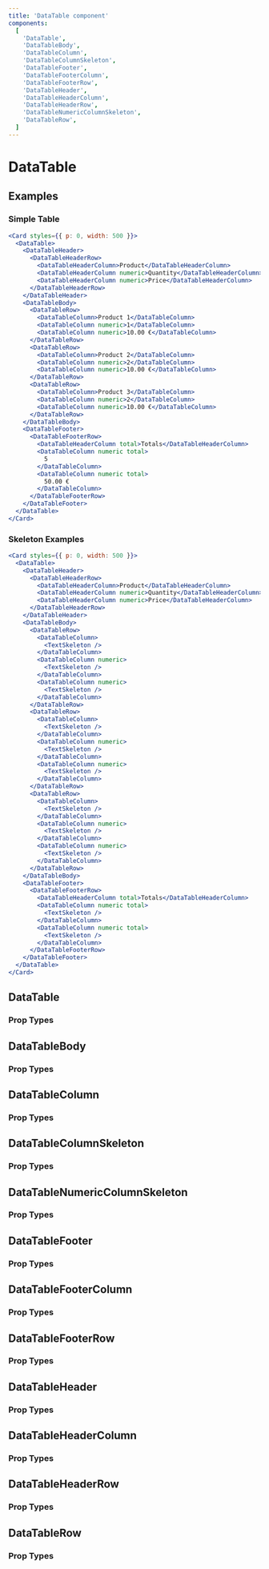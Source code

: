 ```yaml
---
title: 'DataTable component'
components:
  [
    'DataTable',
    'DataTableBody',
    'DataTableColumn',
    'DataTableColumnSkeleton',
    'DataTableFooter',
    'DataTableFooterColumn',
    'DataTableFooterRow',
    'DataTableHeader',
    'DataTableHeaderColumn',
    'DataTableHeaderRow',
    'DataTableNumericColumnSkeleton',
    'DataTableRow',
  ]
---
```


# DataTable

## Examples

### Simple Table

```jsx live=true
<Card styles={{ p: 0, width: 500 }}>
  <DataTable>
    <DataTableHeader>
      <DataTableHeaderRow>
        <DataTableHeaderColumn>Product</DataTableHeaderColumn>
        <DataTableHeaderColumn numeric>Quantity</DataTableHeaderColumn>
        <DataTableHeaderColumn numeric>Price</DataTableHeaderColumn>
      </DataTableHeaderRow>
    </DataTableHeader>
    <DataTableBody>
      <DataTableRow>
        <DataTableColumn>Product 1</DataTableColumn>
        <DataTableColumn numeric>1</DataTableColumn>
        <DataTableColumn numeric>10.00 €</DataTableColumn>
      </DataTableRow>
      <DataTableRow>
        <DataTableColumn>Product 2</DataTableColumn>
        <DataTableColumn numeric>2</DataTableColumn>
        <DataTableColumn numeric>10.00 €</DataTableColumn>
      </DataTableRow>
      <DataTableRow>
        <DataTableColumn>Product 3</DataTableColumn>
        <DataTableColumn numeric>2</DataTableColumn>
        <DataTableColumn numeric>10.00 €</DataTableColumn>
      </DataTableRow>
    </DataTableBody>
    <DataTableFooter>
      <DataTableFooterRow>
        <DataTableHeaderColumn total>Totals</DataTableHeaderColumn>
        <DataTableColumn numeric total>
          5
        </DataTableColumn>
        <DataTableColumn numeric total>
          50.00 €
        </DataTableColumn>
      </DataTableFooterRow>
    </DataTableFooter>
  </DataTable>
</Card>
```

### Skeleton Examples

```jsx live=true
<Card styles={{ p: 0, width: 500 }}>
  <DataTable>
    <DataTableHeader>
      <DataTableHeaderRow>
        <DataTableHeaderColumn>Product</DataTableHeaderColumn>
        <DataTableHeaderColumn numeric>Quantity</DataTableHeaderColumn>
        <DataTableHeaderColumn numeric>Price</DataTableHeaderColumn>
      </DataTableHeaderRow>
    </DataTableHeader>
    <DataTableBody>
      <DataTableRow>
        <DataTableColumn>
          <TextSkeleton />
        </DataTableColumn>
        <DataTableColumn numeric>
          <TextSkeleton />
        </DataTableColumn>
        <DataTableColumn numeric>
          <TextSkeleton />
        </DataTableColumn>
      </DataTableRow>
      <DataTableRow>
        <DataTableColumn>
          <TextSkeleton />
        </DataTableColumn>
        <DataTableColumn numeric>
          <TextSkeleton />
        </DataTableColumn>
        <DataTableColumn numeric>
          <TextSkeleton />
        </DataTableColumn>
      </DataTableRow>
      <DataTableRow>
        <DataTableColumn>
          <TextSkeleton />
        </DataTableColumn>
        <DataTableColumn numeric>
          <TextSkeleton />
        </DataTableColumn>
        <DataTableColumn numeric>
          <TextSkeleton />
        </DataTableColumn>
      </DataTableRow>
    </DataTableBody>
    <DataTableFooter>
      <DataTableFooterRow>
        <DataTableHeaderColumn total>Totals</DataTableHeaderColumn>
        <DataTableColumn numeric total>
          <TextSkeleton />
        </DataTableColumn>
        <DataTableColumn numeric total>
          <TextSkeleton />
        </DataTableColumn>
      </DataTableFooterRow>
    </DataTableFooter>
  </DataTable>
</Card>
```

## DataTable

### Prop Types

<PropTypes component="DataTable" />

## DataTableBody

### Prop Types

<PropTypes component="DataTableBody" />

## DataTableColumn

### Prop Types

<PropTypes component="DataTableColumn" />

## DataTableColumnSkeleton

### Prop Types

<PropTypes component="DataTableColumnSkeleton" />

## DataTableNumericColumnSkeleton

### Prop Types

<PropTypes component="DataTableNumericColumnSkeleton" />

## DataTableFooter

### Prop Types

<PropTypes component="DataTableFooter" />

## DataTableFooterColumn

### Prop Types

<PropTypes component="DataTableFooterColumn" />

## DataTableFooterRow

### Prop Types

<PropTypes component="DataTableFooterRow" />

## DataTableHeader

### Prop Types

<PropTypes component="DataTableHeader" />

## DataTableHeaderColumn

### Prop Types

<PropTypes component="DataTableHeaderColumn" />

## DataTableHeaderRow

### Prop Types

<PropTypes component="DataTableHeaderRow" />

## DataTableRow

### Prop Types

<PropTypes component="DataTableRow" />
